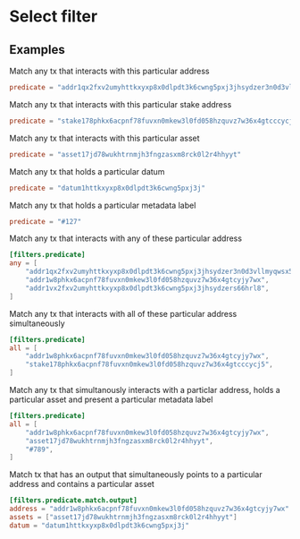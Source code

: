 # Select filter

## Examples

Match any tx that interacts with this particular address

```toml
predicate = "addr1qx2fxv2umyhttkxyxp8x0dlpdt3k6cwng5pxj3jhsydzer3n0d3vllmyqwsx5wktcd8cc3sq835lu7drv2xwl2wywfgse35a3x"
```

Match any tx that interacts with this particular stake address

```toml
predicate = "stake178phkx6acpnf78fuvxn0mkew3l0fd058hzquvz7w36x4gtcccycj5"
```

Match any tx that interacts with this particular asset

```toml
predicate = "asset17jd78wukhtrnmjh3fngzasxm8rck0l2r4hhyyt"
```

Match any tx that holds a particular datum

```toml
predicate = "datum1httkxyxp8x0dlpdt3k6cwng5pxj3j"
```

Match any tx that holds a particular metadata label

```toml
predicate = "#127"
```

Match any tx that interacts with any of these particular address

```toml
[filters.predicate]
any = [
    "addr1qx2fxv2umyhttkxyxp8x0dlpdt3k6cwng5pxj3jhsydzer3n0d3vllmyqwsx5wktcd8cc3sq835lu7drv2xwl2wywfgse35a3x",
    "addr1w8phkx6acpnf78fuvxn0mkew3l0fd058hzquvz7w36x4gtcyjy7wx",
    "addr1vx2fxv2umyhttkxyxp8x0dlpdt3k6cwng5pxj3jhsydzers66hrl8",
]
```

Match any tx that interacts with all of these particular address simultaneously

```toml
[filters.predicate]
all = [
    "addr1w8phkx6acpnf78fuvxn0mkew3l0fd058hzquvz7w36x4gtcyjy7wx",
    "stake178phkx6acpnf78fuvxn0mkew3l0fd058hzquvz7w36x4gtcccycj5",
]
```

Match any tx that simultanously interacts with a particlar address, holds a particular asset and present a particular metadata label

```toml
[filters.predicate]
all = [
    "addr1w8phkx6acpnf78fuvxn0mkew3l0fd058hzquvz7w36x4gtcyjy7wx",
    "asset17jd78wukhtrnmjh3fngzasxm8rck0l2r4hhyyt",
    "#789",
]
```

Match tx that has an output that simultaneously points to a particular address and contains a particular asset

```toml
[filters.predicate.match.output]
address = "addr1w8phkx6acpnf78fuvxn0mkew3l0fd058hzquvz7w36x4gtcyjy7wx"
assets = ["asset17jd78wukhtrnmjh3fngzasxm8rck0l2r4hhyyt"]
datum = "datum1httkxyxp8x0dlpdt3k6cwng5pxj3j"
```

